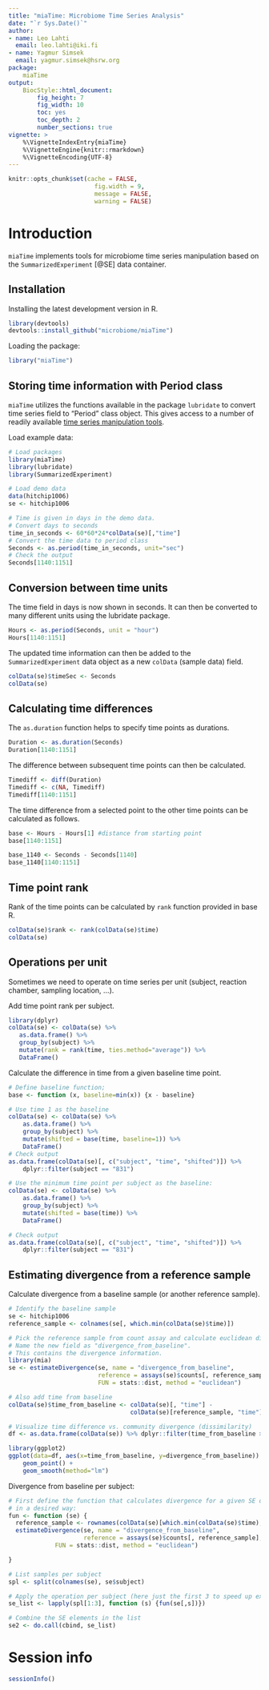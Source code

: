 ```yaml
---
title: "miaTime: Microbiome Time Series Analysis"
date: "`r Sys.Date()`"
author:
- name: Leo Lahti
  email: leo.lahti@iki.fi
- name: Yagmur Simsek
  email: yagmur.simsek@hsrw.org
package: 
    miaTime
output: 
    BiocStyle::html_document:
        fig_height: 7
        fig_width: 10
        toc: yes
        toc_depth: 2
        number_sections: true
vignette: >
    %\VignetteIndexEntry{miaTime}
    %\VignetteEngine{knitr::rmarkdown}
    %\VignetteEncoding{UTF-8}
---
```


```r
knitr::opts_chunk$set(cache = FALSE,
                        fig.width = 9,
                        message = FALSE,
                        warning = FALSE)
```

# Introduction

`miaTime` implements tools for microbiome time series manipulation based
on the `SummarizedExperiment` [@SE] data container.


## Installation

Installing the latest development version in R.

```r
library(devtools)
devtools::install_github("microbiome/miaTime")
```

Loading the package:

```r
library("miaTime")
```


## Storing time information with Period class

`miaTime` utilizes the functions available in the package `lubridate`
to convert time series field to "Period" class object. This gives access to a number of readily available [time series manipulation tools](https://cran.r-project.org/web/packages/lubridate/vignettes/lubridate.html).


Load example data:

```r
# Load packages
library(miaTime)
library(lubridate)
library(SummarizedExperiment)

# Load demo data
data(hitchip1006)
se <- hitchip1006

# Time is given in days in the demo data.
# Convert days to seconds
time_in_seconds <- 60*60*24*colData(se)[,"time"]
# Convert the time data to period class
Seconds <- as.period(time_in_seconds, unit="sec")
# Check the output
Seconds[1140:1151]
```


## Conversion between time units

The time field in days is now shown in seconds. It can then be
converted to many different units using the lubridate package.

```r
Hours <- as.period(Seconds, unit = "hour")
Hours[1140:1151]
```

The updated time information can then be added to the
`SummarizedExperiment` data object as a new `colData` (sample data)
field.


```r
colData(se)$timeSec <- Seconds
colData(se)
```

## Calculating time differences 

The `as.duration` function helps to specify time points as durations.

```r
Duration <- as.duration(Seconds)
Duration[1140:1151]
```

The difference between subsequent time points can then be calculated.

```r
Timediff <- diff(Duration)
Timediff <- c(NA, Timediff)
Timediff[1140:1151]
```

The time difference from a selected point to the other time points
can be calculated as follows.

```r
base <- Hours - Hours[1] #distance from starting point
base[1140:1151]

base_1140 <- Seconds - Seconds[1140]
base_1140[1140:1151]
```

## Time point rank

Rank of the time points can be calculated by `rank` function provided in base R.

```r
colData(se)$rank <- rank(colData(se)$time)
colData(se)
```


## Operations per unit

Sometimes we need to operate on time series per unit (subject,
reaction chamber, sampling location, ...).

Add time point rank per subject.

```r
library(dplyr)
colData(se) <- colData(se) %>%
   as.data.frame() %>%
   group_by(subject) %>%
   mutate(rank = rank(time, ties.method="average")) %>%
   DataFrame()
```



Calculate the difference in time from a given baseline time point.

```r
# Define baseline function;
base <- function (x, baseline=min(x)) {x - baseline}

# Use time 1 as the baseline
colData(se) <- colData(se) %>%
    as.data.frame() %>%
    group_by(subject) %>%
    mutate(shifted = base(time, baseline=1)) %>%
    DataFrame()
# Check output
as.data.frame(colData(se)[, c("subject", "time", "shifted")]) %>%
    dplyr::filter(subject == "831")

# Use the minimum time point per subject as the baseline:
colData(se) <- colData(se) %>%
    as.data.frame() %>%
    group_by(subject) %>%
    mutate(shifted = base(time)) %>%
    DataFrame()

# Check output
as.data.frame(colData(se)[, c("subject", "time", "shifted")]) %>%
    dplyr::filter(subject == "831")
```


## Estimating divergence from a reference sample

Calculate divergence from a baseline sample (or another reference sample).

```r
# Identify the baseline sample
se <- hitchip1006
reference_sample <- colnames(se[, which.min(colData(se)$time)])

# Pick the reference sample from count assay and calculate euclidean distance
# Name the new field as "divergence_from_baseline".
# This contains the divergence information.
library(mia)
se <- estimateDivergence(se, name = "divergence_from_baseline", 
                         reference = assays(se)$counts[, reference_sample], 
                         FUN = stats::dist, method = "euclidean")

# Also add time from baseline
colData(se)$time_from_baseline <- colData(se)[, "time"] -
                                  colData(se)[reference_sample, "time"]

# Visualize time difference vs. community divergence (dissimilarity)
df <- as.data.frame(colData(se)) %>% dplyr::filter(time_from_baseline > 0)

library(ggplot2)
ggplot(data=df, aes(x=time_from_baseline, y=divergence_from_baseline)) +
    geom_point() +
    geom_smooth(method="lm")
```


Divergence from baseline per subject:

```r
# First define the function that calculates divergence for a given SE object
# in a desired way:
fun <- function (se) {
  reference_sample <- rownames(colData(se)[which.min(colData(se)$time),])
  estimateDivergence(se, name = "divergence_from_baseline", 
                     reference = assays(se)$counts[, reference_sample],
		     FUN = stats::dist, method = "euclidean")

}

# List samples per subject
spl <- split(colnames(se), se$subject)

# Apply the operation per subject (here just the first 3 to speed up example)
se_list <- lapply(spl[1:3], function (s) {fun(se[,s])})

# Combine the SE elements in the list
se2 <- do.call(cbind, se_list)
```



# Session info

```r
sessionInfo()
```
